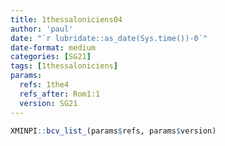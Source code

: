 ```yaml
---
title: 1thessaloniciens04
author: 'paul'
date: "`r lubridate::as_date(Sys.time())-0`"
date-format: medium
categories: [SG21]
tags: [1thessaloniciens]
params:
  refs: 1the4
  refs_after: Rom1:1
  version: SG21
---
```


```r
XMINPI::bcv_list_(params$refs, params$version)
```

